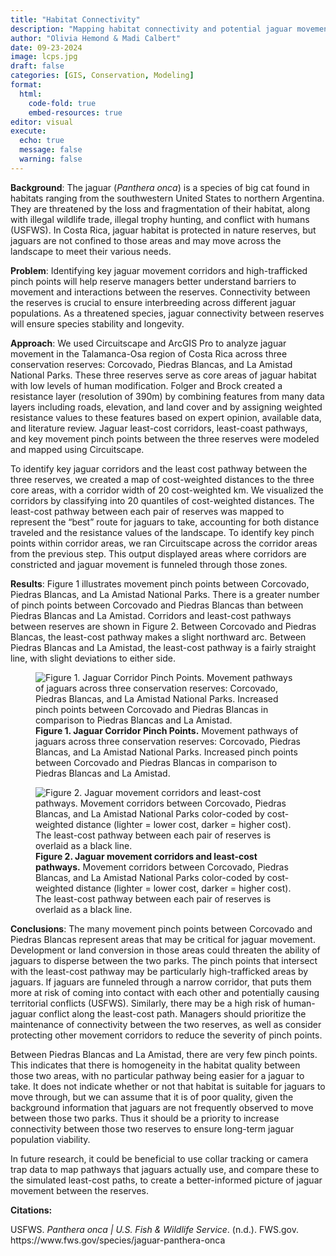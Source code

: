```yaml
---
title: "Habitat Connectivity"
description: "Mapping habitat connectivity and potential jaguar movement pathways in Costa Rica"
author: "Olivia Hemond & Madi Calbert"
date: 09-23-2024
image: lcps.jpg
draft: false
categories: [GIS, Conservation, Modeling]
format: 
  html: 
    code-fold: true 
    embed-resources: true
editor: visual
execute: 
  echo: true 
  message: false 
  warning: false
---
```


**Background**: The jaguar (*Panthera onca*) is a species of big cat found in habitats ranging from the southwestern United States to northern Argentina. They are threatened by the loss and fragmentation of their habitat, along with illegal wildlife trade, illegal trophy hunting, and conflict with humans (USFWS). In Costa Rica, jaguar habitat is protected in nature reserves, but jaguars are not confined to those areas and may move across the landscape to meet their various needs.

**Problem**: Identifying key jaguar movement corridors and high-trafficked pinch points will help reserve managers better understand barriers to movement and interactions between the reserves. Connectivity between the reserves is crucial to ensure interbreeding across different jaguar populations. As a threatened species, jaguar connectivity between reserves will ensure species stability and longevity.

**Approach**: We used Circuitscape and ArcGIS Pro to analyze jaguar movement in the Talamanca-Osa region of Costa Rica across three conservation reserves: Corcovado, Piedras Blancas, and La Amistad National Parks. These three reserves serve as core areas of jaguar habitat with low levels of human modification. Folger and Brock created a resistance layer (resolution of 390m) by combining features from many data layers including roads, elevation, and land cover and by assigning weighted resistance values to these features based on expert opinion, available data, and literature review. Jaguar least-cost corridors, least-coast pathways, and key movement pinch points between the three reserves were modeled and mapped using Circuitscape.

To identify key jaguar corridors and the least cost pathway between the three reserves, we created a map of cost-weighted distances to the three core areas, with a corridor width of 20 cost-weighted km. We visualized the corridors by classifying into 20 quantiles of cost-weighted distances. The least-cost pathway between each pair of reserves was mapped to represent the “best” route for jaguars to take, accounting for both distance traveled and the resistance values of the landscape. To identify key pinch points within corridor areas, we ran Circuitscape across the corridor areas from the previous step. This output displayed areas where corridors are constricted and jaguar movement is funneled through those zones.

**Results**: Figure 1 illustrates movement pinch points between Corcovado, Piedras Blancas, and La Amistad National Parks. There is a greater number of pinch points between Corcovado and Piedras Blancas than between Piedras Blancas and La Amistad. Corridors and least-cost pathways between reserves are shown in Figure 2. Between Corcovado and Piedras Blancas, the least-cost pathway makes a slight northward arc. Between Piedras Blancas and La Amistad, the least-cost pathway is a fairly straight line, with slight deviations to either side.

![**Figure 1. Jaguar Corridor Pinch Points.** Movement pathways of jaguars across three conservation reserves: Corcovado, Piedras Blancas, and La Amistad National Parks. Increased pinch points between Corcovado and Piedras Blancas in comparison to Piedras Blancas and La Amistad.](pinchpoints.jpg){fig-align="center"}

![**Figure 2. Jaguar movement corridors and least-cost pathways.** Movement corridors between Corcovado, Piedras Blancas, and La Amistad National Parks color-coded by cost-weighted distance (lighter = lower cost, darker = higher cost). The least-cost pathway between each pair of reserves is overlaid as a black line.](lcps.jpg){fig-align="center"}

**Conclusions**: The many movement pinch points between Corcovado and Piedras Blancas represent areas that may be critical for jaguar movement. Development or land conversion in those areas could threaten the ability of jaguars to disperse between the two parks. The pinch points that intersect with the least-cost pathway may be particularly high-trafficked areas by jaguars. If jaguars are funneled through a narrow corridor, that puts them more at risk of coming into contact with each other and potentially causing territorial conflicts (USFWS). Similarly, there may be a high risk of human-jaguar conflict along the least-cost path. Managers should prioritize the maintenance of connectivity between the two reserves, as well as consider protecting other movement corridors to reduce the severity of pinch points.

Between Piedras Blancas and La Amistad, there are very few pinch points. This indicates that there is homogeneity in the habitat quality between those two areas, with no particular pathway being easier for a jaguar to take. It does not indicate whether or not that habitat is suitable for jaguars to move through, but we can assume that it is of poor quality, given the background information that jaguars are not frequently observed to move between those two parks. Thus it should be a priority to increase connectivity between those two reserves to ensure long-term jaguar population viability.

In future research, it could be beneficial to use collar tracking or camera trap data to map pathways that jaguars actually use, and compare these to the simulated least-cost paths, to create a better-informed picture of jaguar movement between the reserves.

**Citations:**

USFWS. *Panthera onca \| U.S. Fish & Wildlife Service*. (n.d.). FWS.gov. https://www.fws.gov/species/jaguar-panthera-onca
